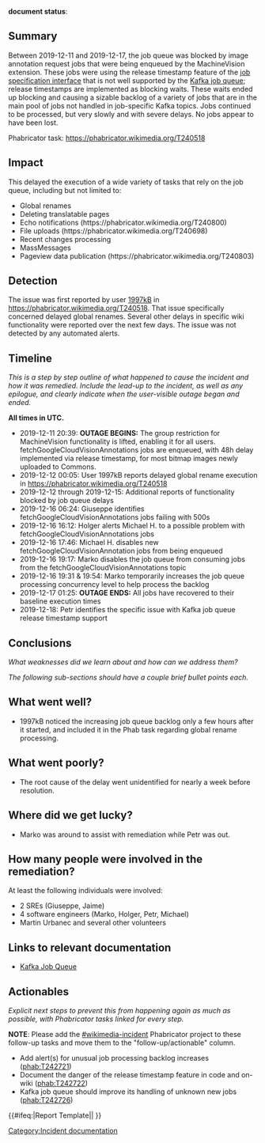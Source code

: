 '''document status''': {{irdoc-final}}


== Summary ==
Between 2019-12-11 and 2019-12-17, the job queue was blocked by image annotation request jobs that were being enqueued by the MachineVision extension. These jobs were using the release timestamp feature of the [https://gerrit.wikimedia.org/r/plugins/gitiles/mediawiki/core/+/wmf/1.35.0-wmf.10/includes/jobqueue/IJobSpecification.php#49 job specification interface] that is not well supported by the [[Kafka Job Queue|Kafka job queue]]; release timestamps are implemented as blocking waits. These waits ended up blocking and causing a sizable backlog of a variety of jobs that are in the main pool of jobs not handled in job-specific Kafka topics. Jobs continued to be processed, but very slowly and with severe delays. No jobs appear to have been lost.

Phabricator task: https://phabricator.wikimedia.org/T240518

== Impact ==
This delayed the execution of a wide variety of tasks that rely on the job queue, including but not limited to:
* Global renames
* Deleting translatable pages
* Echo notifications (https://phabricator.wikimedia.org/T240800)
* File uploads (https://phabricator.wikimedia.org/T240698)
* Recent changes processing
* MassMessages
* Pageview data publication (https://phabricator.wikimedia.org/T240803)

== Detection ==
The issue was first reported by user [https://www.mediawiki.org/w/index.php?title=User:1997kB 1997kB] in https://phabricator.wikimedia.org/T240518. That issue specifically concerned delayed global renames. Several other delays in specific wiki functionality were reported over the next few days. The issue was not detected by any automated alerts.

== Timeline ==
''This is a step by step outline of what happened to cause the incident and how it was remedied.  Include the lead-up to the incident, as well as any epilogue, and clearly indicate when the user-visible outage began and ended.''
<!-- Tips/Reminders:
- Graphs of the error rate or other surrogate, if available, are useful as well.
- Please ensure to remove private information.
- You can link to a specific offset in SAL using the SAL tool: https://tools.wmflabs.org/sal/
  For example: https://tools.wmflabs.org/sal/production?q=synchronized&d=2012-01-01
A trivial example timeline is given below.
-->

'''All times in UTC.'''

* 2019-12-11 20:39: '''OUTAGE BEGINS:''' The group restriction for MachineVision functionality is lifted, enabling it for all users. fetchGoogleCloudVisionAnnotations jobs are enqueued, with 48h delay implemented via release timestamp, for most bitmap images newly uploaded to Commons.
* 2019-12-12 00:05: User 1997kB reports delayed global rename execution in https://phabricator.wikimedia.org/T240518
* 2019-12-12 through 2019-12-15: Additional reports of functionality blocked by job queue delays
* 2019-12-16 06:24: Giuseppe identifies fetchGoogleCloudVisionAnnotations jobs failing with 500s
* 2019-12-16 16:12: Holger alerts Michael H. to a possible problem with fetchGoogleCloudVisionAnnotations jobs
* 2019-12-16 17:46: Michael H. disables new fetchGoogleCloudVisionAnnotation jobs from being enqueued
* 2019-12-16 19:17: Marko disables the job queue from consuming jobs from the fetchGoogleCloudVisionAnnotations topic
* 2019-12-16 19:31 & 19:54: Marko temporarily increases the job queue processing concurrency level to help process the backlog
* 2019-12-17 01:25: '''OUTAGE ENDS:''' All jobs have recovered to their baseline execution times
* 2019-12-18: Petr identifies the specific issue with Kafka job queue release timestamp support

== Conclusions ==
''What weaknesses did we learn about and how can we address them?''

''The following sub-sections should have a couple brief bullet points each.''
== What went well? ==
* 1997kB noticed the increasing job queue backlog only a few hours after it started, and included it in the Phab task regarding global rename processing.

== What went poorly? ==
* The root cause of the delay went unidentified for nearly a week before resolution.

== Where did we get lucky? ==
* Marko was around to assist with remediation while Petr was out.

== How many people were involved in the remediation? ==
At least the following individuals were involved:
* 2 SREs (Giuseppe, Jaime)
* 4 software engineers (Marko, Holger, Petr, Michael)
* Martin Urbanec and several other volunteers

== Links to relevant documentation ==
* [[Kafka Job Queue]]

== Actionables ==
''Explicit next steps to prevent this from happening again as much as possible, with Phabricator tasks linked for every step.''

'''NOTE''': Please add the [[phab:tag/wikimedia-incident/|#wikimedia-incident]] Phabricator project to these follow-up tasks and move them to the "follow-up/actionable" column.
* Add alert(s) for unusual job processing backlog increases ([[phab:T242721]])
* Document the danger of the release timestamp feature in code and on-wiki ([[phab:T242722]])
* Kafka job queue should improve its handling of unknown new jobs ([[phab:T242726]])

{{#ifeq:{{SUBPAGENAME}}|Report Template||
[[Category:Incident documentation]]
}}